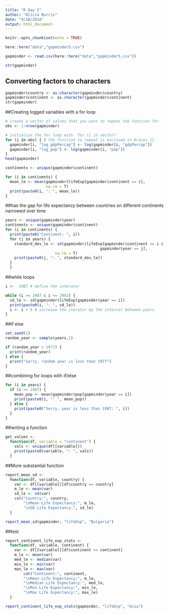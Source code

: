 ```yaml
---
title: "R Day 2"
author: "Alicia Burris"
date: "9/18/2018"
output: html_document
---
```


```r
knitr::opts_chunk$set(echo = TRUE)
```

```r
here::here("data","gapminder5.csv")

gapminder <- read.csv(here::here("data","gapminder5.csv"))

str(gapminder)
```

## Converting factors to characters

```r
gapminder$country <- as.character(gapminder$country)
gapminder$continent <- as.character(gapminder$continent)
str(gapminder)
```

##Creating logged variables with a for loop

```r
# create a vector of values that you want to repeat the function for
obs <- 1:nrow(gapminder)

# initialize the for loop with `for (i in vector)` 
for (i in obs) { # the function to repeat is enclosed in braces {}
  gapminder[i, "log_gdpPercap"] <- log(gapminder[i, "gdpPercap"])
  gapminder[i, "log_pop"] <- log(gapminder[i, "pop"])
}
head(gapminder)
```

```r
continents <- unique(gapminder$continent)

for (i in continents) {
  mean_le <- mean(gapminder$lifeExp[gapminder$continent == i], 
                  na.rm = T)
  print(paste0(i, ": ", mean_le))
}
```

##has the gap for life expectancy between countries on different continents narrowed over time
```r
years <- unique(gapminder$year)
continents <- unique(gapminder$continent)
for (i in continents) {
  print(paste0("Continent: ", i))
  for (j in years) {
    standard_dev_le <- sd(gapminder$lifeExp[gapminder$continent == i & 
                                          gapminder$year == j], 
                      na.rm = T)
    print(paste0(j, ": ", standard_dev_le))
  }
  }
```

##while loops
```r
i <-  1987 # define the interator

while (i >= 1987 & i <= 2002) {
  sd_le <- sd(gapminder$lifeExp[gapminder$year == i])
  print(paste0(i, ": ", sd_le))
  i <- i + 5 # increase the iterator by the interval between years
}
```

##if else

```r
set.seed(1)
random_year <- sample(years,1)

if (random_year > 1977) {
  print(random_year)
} else {
  print("sorry, random year is less than 1977")
}
```

##combining for loops with if/else

```r
for (i in years) {
  if (i >= 1987) {
    mean_pop <- mean(gapminder$pop[gapminder$year == i])
    print(paste0(i, ": ", mean_pop))
  } else {
    print(paste0("Sorry, year is less than 1987: ", i))
  }
}
```

##writing a function

```r
get_values <-
  function(df, variable = "continent") {
    vals <- unique(df[[variable]])
    print(paste0(variable, ": ", vals))
  }
```

##More substantial function

```r
report_mean_sd <- 
  function(df, variable, country) {
    var <- df[[variable]][df$country == country]
    m_le <- mean(var)
    sd_le <- sd(var)
    cat("Country:", country, 
        "\nMean Life Expectancy:", m_le,
        "\nSD Life Expectancy:", sd_le)
  }

report_mean_sd(gapminder, "lifeExp", "Bulgaria")
```

##test

```r
report_continent_life_exp_stats <- 
  function(df, variable, continent) {
    var <- df[[variable]][df$continent == continent]
    m_le <- mean(var)
    med_le <- median(var)
    min_le <- min(var)
    max_le <- max(var)
        cat("Continent:", continent, 
        "\nMean Life Expectancy:", m_le,
        "\nMedian Life Expectancy:", med_le,
        "\nMin Life Expectancy:", min_le,
        "\nMax Life Expectancy:", max_le)
  }

report_continent_life_exp_stats(gapminder, "lifeExp", "Asia")
```








